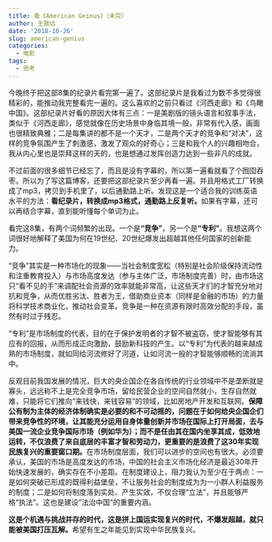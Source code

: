 ```yaml
---
title: 看《American Geinus》（未完）
author: 王致远
date: '2018-10-26'
slug: american-genius
categories:
  - 电影
tags:
  - 思考
---
```


今晚终于把这部8集的纪录片看完第一遍了。这部纪录片是我看过为数不多觉得很精彩的，能推动我完整看完一遍的。这么喜欢的之前只看过《河西走廊》和《鸟瞰中国》。这部纪录片好看的原因大体有三点：一是美剧版的镜头语言和叙事手法，类似于《河西走廊》，感觉就像在历史场景中身临其境一般，非常有代入感，画面也很精致典雅；二是每集讲的都不是一个天才，二是两个天才的竞争和“对决”，这样的竞争氛围产生了刺激感，激发了观众的好奇心；三是和我个人的兴趣相吻合，我从内心里也是崇拜这样的天的，也是想通过发挥创造力达到一些非凡的成就。


不过前面的很多细节已经忘了，而且是没有字幕的，所以第一遍看就看了个囫囵吞枣。所以为了写这篇博客，还要把这部纪录片至少再看一遍。并且用格式工厂转换成了mp3，拷贝到手机里了，以后通勤路上听。发现这是一个适合我的训练英语水平的方法：**看纪录片，转换成mp3格式，通勤路上反复听。**如果有字幕，还可以再结合字幕，直到能听懂每个单词为止。

看完这8集，有两个词频繁的出现。一个是**“竞争”**，另一个是**“专利”**。我想这两个词很好地解释了美国为何在19世纪、20世纪爆发出超越其他任何国家的创新能力。

“竞争”其实是一种市场化的现象——当社会制度宽松（特别是社会阶级保持流动性和注重教育投入）与市场高度发达（参与主体广泛，市场制度完善）时，由市场这只“看不见的手”来调配社会资源的效率就能非常高，让这些天才们的才智充分地对抗和竞争，从而优胜劣汰、胜者为王，借助商业资本（同样是金融的市场）的力量将科学技术商业化，推动社会变革。竞争是一种在资源有限时高效分配的手段，虽然有时过于残忍。

“专利”是市场制度的代表，目的在于保护发明者的才智不被盗窃，使才智能够有其应有的回报，从而形成正向激励，鼓励新科技的产生。以“专利”为代表的越来越成熟的市场制度，就如同给河流修好了河道，让如河流一般的才智能够顺畅的流淌其中。

反观目前我国发展的情况，巨大的央企国企在各自传统的行业领域中不是垄断就是寡头，远远称不上是完全竞争市场，留给民营企业的空间自然就小，生存自然就难，只能将它们推向“来钱快，来钱容易”的领域，比如房地产开发和互联网。**保障公有制为主体的经济体制确实是必要的和不可动摇的，问题在于如何给央企国企们带来竞争性的环境，让其能充分运用自身体量创新并市场在国际上打开局面，去与美国一流企业竞争国际市场（例如华为）；而不是任由其在国内坐享其成，低效地运转，不仅浪费了来自底层的丰富才智和劳动力，更重要的是浪费了这30年实现民族复兴的重要窗口期。**在市场制度层面，我们可以进步的空间也有很大。必须要承认，美国的市场是高度发达的市场，中国的社会主义市场化经济是最近30年开始快速发展的，确实存在不小差距。在制度建设上，阻力我认为至少在于两点：一是如何突破已形成的既得利益堡垒，不让服务社会的制度成为为一小群人利益服务的制度；二是如何将制度落到实处、产生实效，不仅合理“立法”，并且能够严格“执法”。这也是建设“法治中国”的重要内涵。

**这是个机遇与挑战并存的时代，这是拼上国运实现复兴的时代，不爆发超越，就只能被美国打压瓦解。**希望有生之年能见到实现中华民族复兴。